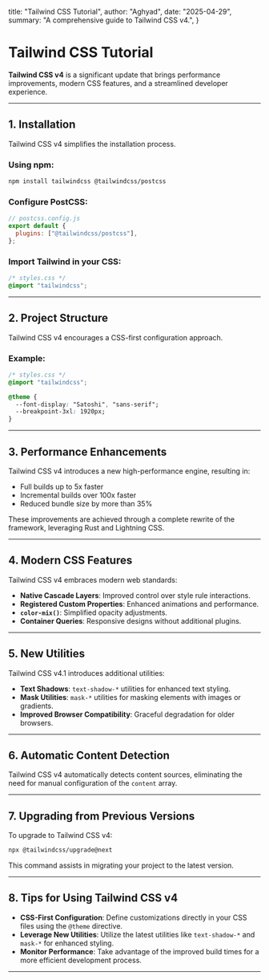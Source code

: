   title: "Tailwind CSS Tutorial",
  author: "Aghyad",
  date: "2025-04-29",
  summary: "A comprehensive guide to Tailwind CSS v4.",
}

# Tailwind CSS Tutorial

**Tailwind CSS v4** is a significant update that brings performance improvements, modern CSS features, and a streamlined developer experience.

---

## 1. Installation

Tailwind CSS v4 simplifies the installation process.

### Using npm:
```bash
npm install tailwindcss @tailwindcss/postcss
```

### Configure PostCSS:
```js
// postcss.config.js
export default {
  plugins: ["@tailwindcss/postcss"],
};
```

### Import Tailwind in your CSS:
```css
/* styles.css */
@import "tailwindcss";
```

---

## 2. Project Structure

Tailwind CSS v4 encourages a CSS-first configuration approach.

### Example:
```css
/* styles.css */
@import "tailwindcss";

@theme {
  --font-display: "Satoshi", "sans-serif";
  --breakpoint-3xl: 1920px;
}
```

---

## 3. Performance Enhancements

Tailwind CSS v4 introduces a new high-performance engine, resulting in:

- Full builds up to 5x faster
- Incremental builds over 100x faster
- Reduced bundle size by more than 35%

These improvements are achieved through a complete rewrite of the framework, leveraging Rust and Lightning CSS.

---

## 4. Modern CSS Features

Tailwind CSS v4 embraces modern web standards:

- **Native Cascade Layers**: Improved control over style rule interactions.
- **Registered Custom Properties**: Enhanced animations and performance.
- **`color-mix()`**: Simplified opacity adjustments.
- **Container Queries**: Responsive designs without additional plugins.

---

## 5. New Utilities

Tailwind CSS v4.1 introduces additional utilities:

- **Text Shadows**: `text-shadow-*` utilities for enhanced text styling.
- **Mask Utilities**: `mask-*` utilities for masking elements with images or gradients.
- **Improved Browser Compatibility**: Graceful degradation for older browsers.

---

## 6. Automatic Content Detection

Tailwind CSS v4 automatically detects content sources, eliminating the need for manual configuration of the `content` array.

---

## 7. Upgrading from Previous Versions

To upgrade to Tailwind CSS v4:

```bash
npx @tailwindcss/upgrade@next
```

This command assists in migrating your project to the latest version.

---

## 8. Tips for Using Tailwind CSS v4

- **CSS-First Configuration**: Define customizations directly in your CSS files using the `@theme` directive.
- **Leverage New Utilities**: Utilize the latest utilities like `text-shadow-*` and `mask-*` for enhanced styling.
- **Monitor Performance**: Take advantage of the improved build times for a more efficient development process.

---
